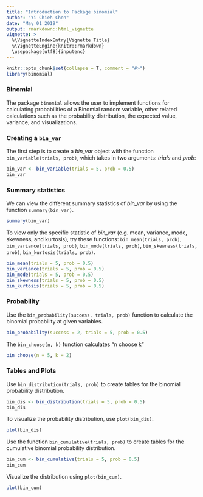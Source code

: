 ```yaml
---
title: "Introduction to Package binomial"
author: "Yi Chieh Chen"
date: "May 01 2019"
output: rmarkdown::html_vignette
vignette: >
  %\VignetteIndexEntry{Vignette Title}
  %\VignetteEngine{knitr::rmarkdown}
  \usepackage[utf8]{inputenc}
---
```


```r
knitr::opts_chunk$set(collapse = T, comment = "#>")
library(binomial)
```


### Binomial

The package `binomial` allows the user to implement functions for calculating probabilities of a Binomial random variable, other related calculations such as the probability distribution, the expected value, variance, and visualizations.


### Creating a `bin_var`

The first step is to create a *bin_var* object with the function `bin_variable(trials, prob)`, which takes in two arguments: *trials* and *prob*:

```r
bin_var <- bin_variable(trials = 5, prob = 0.5)
bin_var
```


### Summary statistics

We can view the different summary statistics of *bin_var* by using the function `summary(bin_var)`.

```r
summary(bin_var)
```

To view only the specific statistic of *bin_var* (e.g. mean, variance, mode, skewness, and kurtosis), try these functions: `bin_mean(trials, prob)`, `bin_variance(trials, prob)`, `bin_mode(trials, prob)`, `bin_skewness(trials, prob)`, `bin_kurtosis(trials, prob)`.

```r
bin_mean(trials = 5, prob = 0.5)
bin_variance(trials = 5, prob = 0.5)
bin_mode(trials = 5, prob = 0.5)
bin_skewness(trials = 5, prob = 0.5)
bin_kurtosis(trials = 5, prob = 0.5)
```


### Probability

Use the `bin_probability(success, trials, prob)` function to calculate the binomial probability at given variables.

```r
bin_probability(success = 2, trials = 5, prob = 0.5)
```

The `bin_choose(n, k)` function calculates "n choose k"

```r
bin_choose(n = 5, k = 2)
```


### Tables and Plots

Use `bin_distribution(trials, prob)` to create tables for the binomial probability distribution.

```r
bin_dis <- bin_distribution(trials = 5, prob = 0.5)
bin_dis
```

To visualize the probability distribution, use `plot(bin_dis)`.

```r
plot(bin_dis)
```

Use the function `bin_cumulative(trials, prob)` to create tables for the cumulative binomial probability distribution.

```r
bin_cum <- bin_cumulative(trials = 5, prob = 0.5)
bin_cum
```

Visualize the distribution using `plot(bin_cum)`.

```r
plot(bin_cum)
```


